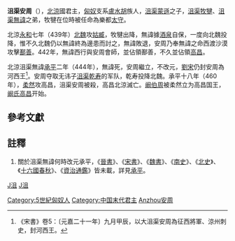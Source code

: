{{Emperorcn box|图像=
|名称=沮渠安周
|姓名=沮渠安周
|庙号=
|谥号=
|陵墓=
|政权=[[北凉|北凉]]
|出生日期=？年
|逝世日期=460年
|在位=444年－460年
|年号=
'''[[承平_(沮渠無諱)|承平]]'''：443年－460年
}}
'''沮渠安周'''（{{bd||？|460年|catIdx=j}}），[[北涼|北涼]]國君主，[[匈奴|匈奴]]支系[[盧水胡|盧水胡]]族人，[[沮渠蒙遜|沮渠蒙遜]]之子，[[沮渠牧犍|沮渠牧犍]]、[[沮渠無諱|沮渠無諱]]之弟，牧犍在位時被任命為樂都[[太守|太守]]。

北涼[[承和_(沮渠牧犍)|永和]]七年（439年）[[北魏|北魏]]攻[[姑臧|姑臧]]，牧犍出降，無諱據[[酒泉|酒泉]]自保，一度向北魏投降，惟不久北魏仍以無諱終為邊患而討之，無諱敗退，安周乃奉無諱之命西渡沙漠攻擊[[鄯善|鄯善]]。442年，無諱西行與安周會師，並佔領鄯善，不久並佔領[[高昌|高昌]]。

北涼沮渠無諱[[承平_(沮渠無諱)|承平]]二年（444年），無諱死，安周繼立，不改元{{ref|年號}}，[[劉宋|劉宋]]仍封安周為河西王<ref>《宋書》卷5：〔元嘉二十一年〕九月甲辰，以大沮渠安周為征西將軍、涼州刺史，封河西王。</ref>。安周夺取无讳子[[沮渠乾寿|沮渠乾寿]]的军队，乾寿投降北魏。承平十八年（460年），[[柔然|柔然]]攻高昌，沮渠安周被殺，高昌北涼滅亡。[[阚伯周|阚伯周]]被柔然立为高昌国王，[[阚氏高昌|阚氏高昌]]开始。

== 參考文獻 ==
{{reflist}}

== 註釋 ==
#{{note|年號}}關於沮渠無諱何時改元承平，《[[晉書|晉書]]》、《[[宋書|宋書]]》、《[[魏書|魏書]]》、《[[南史|南史]]》、《[[北史|北史]]》、《[[十六國春秋|十六國春秋]]》、《[[資治通鑑|資治通鑑]]》皆未載，詳見[[承平_(沮渠無諱)|承平]]。

{{中国皇帝|兄[[沮渠无讳|沮渠無諱]]|--|[[东晋十六国君主列表#北凉|北涼君主]]|444-460}}

{{五胡十六國君主}}

[[category:北凉君主|J沮]]
[[category:五胡十六國人物|J沮]]
[[Category:5世紀匈奴人|Category:5世紀匈奴人]]
[[Category:中国末代君主|Category:中国末代君主]]
[[Category:沮渠姓|Anzhou安周]]